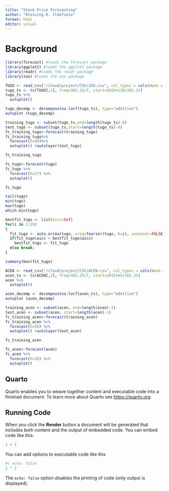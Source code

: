 ```yaml
---
title: "Stock Price Forecasting"
author: "Blessing R. Ildefonso"
format: html
editor: visual
---
```


# Background

```r
library(forecast) #loads the forecast package
library(ggplot2) #loads the ggplot2 package
library(readr) #loads the readr package
library(zoo) #loads the zoo package

```

```r
TUGO <- read_csv("/cloud/project/CSV/2GO.csv", col_types = cols(Week = col_date(format = "%Y-%m-%d")))
tugo_ts <- ts(TUGO[,2], freq=365.25/7, start=2015+128/365.25)
tugo_ts %>%
  autoplot()
```

```r
tugo_decomp <- decompose(na.locf(tugo_ts), type="additive")
autoplot (tugo_decomp)
```

```r
training_tugo <- subset(tugo_ts,end=length(tugo_ts)-8)
test_tugo <- subset(tugo_ts,start=length(tugo_ts)-8)
fc_training_tugo<-forecast(training_tugo)
fc_training_tugo%>%
  forecast(h=60)%>%
  autoplot() +autolayer(test_tugo)
```

```r
fc_training_tugo
```

```r
fc_tugo<-forecast(tugo)
fc_tugo %>%
  forecast(h=27) %>%
  autoplot()
```

```r
fc_tugo
```

```r
tail(tugo)
min(tugo)
max(tugo)
which.min(tugo)
```

```r
bestfit_tugo <- list(aicc=Inf)
for(i in 1:25)
{
  fit_tugo <- auto.arima(tugo, xreg=fourier(tugo, K=i), seasonal=FALSE)
  if(fit_tugo$aicc < bestfit_tugo$aicc)
    bestfit_tugo <- fit_tugo
  else break;
}
```

```r
summary(bestfit_tugo)
```

```r
ACEN <- read_csv("/cloud/project/CSV/ACEN.csv", col_types = cols(Week = col_date(format = "%Y-%m-%d")))
acen_ts <- ts(ACEN[,2], freq=365.25/7, start=2015+65/365.25)
acen %>%
  autoplot()
```

```r
acen_decomp <- decompose(na.locf(acen_ts), type="additive")
autoplot (acen_decomp)
```

```r
training_acen <- subset(acen, end=length(acen)-1)
test_acen <- subset(acen, start=length(acen)-1)
fc_training_acen<-forecast(training_acen)
fc_training_acen %>%
  forecast(h=26) %>%
  autoplot() +autolayer(test_acen)
```

```r
fc_training_acen
```

```r
fc_acen<-forecast(acen)
fc_acen %>%
  forecast(h=26) %>%
  autoplot()
```

## Quarto

Quarto enables you to weave together content and executable code into a finished document. To learn more about Quarto see <https://quarto.org>.

## Running Code

When you click the **Render** button a document will be generated that includes both content and the output of embedded code. You can embed code like this:

```r
1 + 1
```

You can add options to executable code like this

```r
#| echo: false
2 * 2
```

The `echo: false` option disables the printing of code (only output is displayed).

# 

